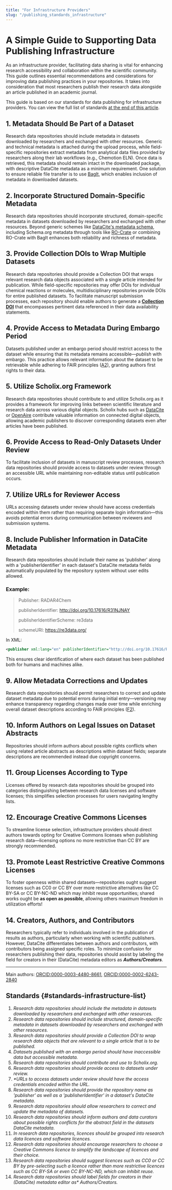 ```yaml
---
title: "For Infrastructure Providers"
slug: "/publishing_standards_infrastructure"
---
```


# A Simple Guide to Supporting Data Publishing Infrastructure

As an infrastructure provider, facilitating data sharing is vital for enhancing research accessibility and collaboration within the scientific community. This guide outlines essential recommendations and considerations for improving data publishing practices in your repositories. It takes into consideration that most researchers publish their research data alongside an article published in an academic journal. 

This guide is based on our standards for data publishing for infrastructure providers. You can view the full list of standards [at the end of this article](#standards-infrastructure-list).

## 1. Metadata Should Be Part of a Dataset

Research data repositories should include metadata in datasets downloaded by researchers and exchanged with other resources. Generic and technical metadata is attached during the upload process, while field-specific repositories extract metadata from analytical data files provided by researchers along their lab workflows (e.g., Chemotion ELN). Once data is retrieved, this metadata should remain intact in the downloaded package, with descriptive DataCite metadata as a minimum requirement. One solution to ensure reliable file transfer is to use [BagIt](https://www.rfc-editor.org/rfc/rfc8493.html), which enables inclusion of metadata in downloaded datasets.

## 2. Incorporate Structured Domain-Specific Metadata

Research data repositories should incorporate structured, domain-specific metadata in datasets downloaded by researchers and exchanged with other resources. Beyond generic schemes like [DataCite's metadata schema](https://schema.datacite.org/), including Schema.org metadata through tools like [RO-Crate](https://www.researchobject.org/) or combining RO-Crate with BagIt enhances both reliability and richness of metadata.

## 3. Provide Collection DOIs to Wrap Multiple Datasets

Research data repositories should provide a Collection DOI that wraps relevant research data objects associated with a single article intended for publication. While field-specific repositories may offer DOIs for individual chemical reactions or molecules, multidisciplinary repositories provide DOIs for entire published datasets. To facilitate manuscript submission processes, each repository should enable authors to generate a [**Collection DOI**](https://chemotion.net/docs/repo/doi) that encompasses pertinent data referenced in their data availability statements.

## 4. Provide Access to Metadata During Embargo Period

Datasets published under an embargo period should restrict access to the dataset while ensuring that its metadata remains accessible—*publish* with embargo. This practice allows relevant information about the dataset to be retrievable while adhering to FAIR principles ([A2](/docs/fair/#a2-metadata-are-accessible-even-when-the-data-are-no-longer-available)), granting authors first rights to their data.

## 5. Utilize Scholix.org Framework

Research data repositories should contribute to and utilize Scholix.org as it provides a framework for improving links between scientific literature and research data across various digital objects. Scholix hubs such as [DataCite](https://datacite.org/) or [OpenAire](https://www.openaire.eu/) contribute valuable information on connected digital objects, allowing academic publishers to discover corresponding datasets even after articles have been published.

## 6. Provide Access to Read-Only Datasets Under Review

To facilitate inclusion of datasets in manuscript review processes, research data repositories should provide access to datasets under review through an accessible URL while maintaining non-editable status until publication occurs.

## 7. Utilize URLs for Reviewer Access 

URLs accessing datasets under review should have access credentials encoded within them rather than requiring separate login information—this avoids potential errors during communication between reviewers and submission systems.

## 8. Include Publisher Information in DataCite Metadata

Research data repositories should include their name as 'publisher' along with a 'publisherIdentifier' in each dataset's DataCite metadata fields automatically populated by the repository system without user edits allowed.

### Example:
>Publisher: RADAR4Chem
>
>publisherIdentifier: http://doi.org/10.17616/R31NJNAY
>
>publisherIdentifierScheme: re3data 
>
>schemeURI: https://re3data.org/

In XML:
```xml
<publisher xml:lang="en" publisherIdentifier="http://doi.org/10.17616/R31NJNAY" publisherIdentifierScheme="re3data" schemeURI="https://re3data.org/">RADAR4Chem</publisher>
```

This ensures clear identification of where each dataset has been published both for humans and machines alike.

## 9. Allow Metadata Corrections and Updates 

Research data repositories should permit researchers to correct and update dataset metadata due to potential errors during initial entry—versioning may enhance transparency regarding changes made over time while enriching overall dataset descriptions according to FAIR principles ([F2](/docs/fair/#f2-data-are-described-with-rich-metadata-defined-by-r1-below)).

## 10. Inform Authors on Legal Issues on Dataset Abstracts 

Repositories should inform authors about possible rights conflicts when using related article abstracts as descriptions within dataset fields; separate descriptions are recommended instead due copyright concerns.

## 11. Group Licenses According to Type

Licenses offered by research data repositories should be grouped into categories distinguishing between research data licenses and software licenses; this simplifies selection processes for users navigating lengthy lists.

## 12. Encourage Creative Commons Licenses 

To streamline license selection, infrastructure providers should direct authors towards opting for Creative Commons licenses when publishing research data—licensing options no more restrictive than CC BY are strongly recommended.

## 13. Promote Least Restrictive Creative Commons Licenses 

To foster openness within shared datasets—repositories ought suggest licenses such as CC0 or CC BY over more restrictive alternatives like CC BY-SA or CC BY-NC-ND which may inhibit reuse opportunities; shared works ought be **as open as possible**, allowing others maximum freedom in utilization efforts!

## 14. Creators, Authors, and Contributors 

Researchers typically refer to individuals involved in the publication of results as authors, particularly when working with scientific publishers. However, DataCite differentiates between authors and contributors, with contributors being assigned specific roles. To minimize confusion for researchers publishing their data, repositories should assist by labeling the field for creators in their (DataCite) metadata editors as **_Authors/Creators_**. 

---

Main authors: [ORCID:0000-0003-4480-8661](https://orcid.org/0000-0003-4480-8661), [ORCID:0000-0002-6243-2840](https://orcid.org/0000-0002-6243-2840)

## Standards {#standards-infrastructure-list}

1. _Research data repositories should include the metadata in datasets downloaded by researchers and exchanged with other resources._
2. _Research data repositories should include structured, domain-specific metadata in datasets downloaded by researchers and exchanged with other resources._
3. _Research data repositories should provide a Collection DOI to wrap research data objects that are relevant to a single article that is to be published._
4. _Datasets published with an embargo period should have inaccessible data but accessible metadata._
5. _Research data repositories should contribute and use to Scholix.org._
6. _Research data repositories should provide access to datasets under review._
7. _*URLs to access datasets under review should have the access credentials encoded within the URL._
8. _Research data repositories should provide the repository name as 'publisher' as well as a 'publisherIdentifier' in a dataset's DataCite metadata._
9. _Research data repositories should allow researchers to correct and update the metadata of datasets._
10. _Research data repositories should inform authors and data curators about possible rights conflicts for the abstract field in the datasets DataCite metadata._
11. _In research data repositories, licences should be grouped into research data licences and software licences._
12. _Research data repositories should encourage researchers to choose a Creative Commons licence to simplify the landscape of licences and their choice._
13. _Research data repositories should suggest licences such as CC0 or CC BY by pre-selecting such a licence rather than more restrictive licences such as CC BY-SA or even CC BY-NC-ND, which can inhibit reuse._
14. _Research data repositories should label fields for creators in their (DataCite) metadata editor as* Authors/Creators._
